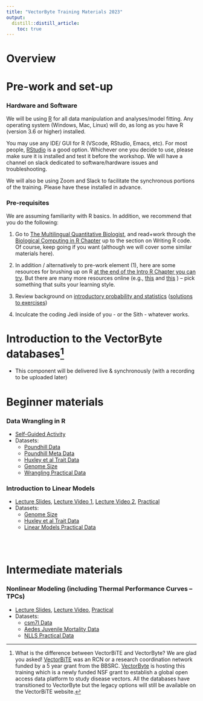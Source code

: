 ```yaml
---
title: "VectorByte Training Materials 2023"
output: 
  distill::distill_article:
    toc: true 
---
```


# Overview

# Pre-work and set-up

### Hardware and Software

We will be using [R](https://cran.r-project.org/) for all data manipulation and analyses/model fitting. Any operating system (Windows, Mac, Linux) will do, as long as you have R (version 3.6 or higher) installed.

You may use any IDE/ GUI for R (VScode, RStudio, Emacs, etc). For most people, [RStudio](https://www.rstudio.com/) is a good option. Whichever one you decide to use, please make sure it is installed and test it before the workshop. We will have a channel on slack dedicated to software/hardware issues and troubleshooting.

We will also be using Zoom and Slack to facilitate the synchronous portions of the training. Please have these installed in advance.

### Pre-requisites

We are assuming familiarity with R basics. In addition, we recommend that you do the following:

1.  Go to [The Multilingual Quantitative Biologist](https://mhasoba.github.io/TheMulQuaBio/intro.html), and read+work through the [Biological Computing in R Chapter](https://mhasoba.github.io/TheMulQuaBio/notebooks/07-R.html) up to the section on Writing R code. Of course, keep going if you want (although we will cover some similar materials here).

2.  In addition / alternatively to pre-work element (1), here are some resources for brushing up on R [at the end of the Intro R Chapter you can try](https://mhasoba.github.io/TheMulQuaBio/notebooks/07-R.html#readings-and-resources). But there are many more resources online (e.g., [this](https://www.codecademy.com/learn/learn-r) and [this](https://www.dataquest.io/blog/learn-r-for-data-science/) ) -- pick something that suits your learning style.

3.  Review background on [introductory probability and statistics](activities/Stats_review.qmd) ([solutions to exercises](activities/Stats_review_soln.qmd))

4.  Inculcate the coding Jedi inside of you - or the Sith - whatever works.

# Introduction to the VectorByte databases[^1]

[^1]: What is the difference between VectorBiTE and VectorByte? We are glad you asked! [VectorBiTE](http://vectorbite.org/) was an RCN or a research coordination network funded by a 5 year grant from the BBSRC. [VectorByte](https://www.vectorbyte.org/) is hosting this training which is a newly funded NSF grant to establish a global open access data platform to study disease vectors. All the databases have transitioned to VectorByte but the legacy options will still be available on the VectorBiTE website.

-   This component will be delivered live & synchronously (with a recording to be uploaded later)

# Beginner materials

### Data Wrangling in R

-   [Self-Guided Activity](activities/data-wrangling.qmd)
-   Datasets:
    -   [Poundhill Data](data/PoundHillData.csv)
    -   [Poundhill Meta Data](data/PoundHillMetaData.csv)
    -   [Huxley et al Trait Data](data/traitdata_Huxleyetal_2021.csv)
    -   [Genome Size](data/GenomeSize.csv)
    -   [Wrangling Practical Data](data/wranglingdataset.csv)

### Introduction to Linear Models

-   [Lecture Slides](lectures/VB_LinMods.pdf), [Lecture Video 1](https://www.youtube.com/watch?v=oqjzfXDgZY0&list=PLrMhLVyZEsORr81gXrfgiq2vX30_brtpF&index=2), [Lecture Video 2](https://www.youtube.com/watch?v=-VelMqc9z6M&list=PLrMhLVyZEsORr81gXrfgiq2vX30_brtpF&index=1), [Practical](activities/VB_Linear_models_activity.qmd)
-   Datasets:
    -   [Genome Size](data/GenomeSize.csv)
    -   [Huxley et al Trait Data](data/traitdata_Huxleyetal_2021.csv)
    -   [Linear Models Practical Data](data/lmdataset.csv)

<br> <br>

# Intermediate materials

### Nonlinear Modeling (including Thermal Performance Curves -- TPCs)

-   [Lecture Slides](lectures/VB_NLLS.pdf), [Lecture Video](https://www.youtube.com/watch?v=dnZlU2_iQ1k&list=PLrMhLVyZEsORr81gXrfgiq2vX30_brtpF&index=3), [Practical](activities/VB_NLLS_activity.html)
-   Datasets:
    -   [csm7I Data](data/csm7I.csv)
    -   [Aedes Juvenile Mortality Data](data/juvenilemortalityrateae.csv)
    -   [NLLS Practical Data](data/nllsdataset.csv)


